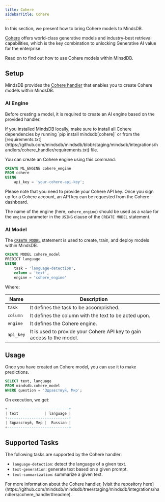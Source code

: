 ```yaml
---
title: Cohere
sidebarTitle: Cohere
---
```


In this section, we present how to bring Cohere models to MindsDB.

[Cohere](https://cohere.com/) offers world-class generative models and industry-best retrieval capabilities, which is the key combination to unlocking Generative AI value for the enterprise.

Read on to find out how to use Cohere models within MinsdDB. 

## Setup

MindsDB provides the [Cohere handler](https://github.com/mindsdb/mindsdb/tree/staging/mindsdb/integrations/handlers/cohere_handler) that enables you to create Cohere models within MindsDB.

### AI Engine

Before creating a model, it is required to create an AI engine based on the provided handler.

<Tip>
If you installed MindsDB locally, make sure to install all Cohere dependencies by running `pip install mindsdb[cohere]` or from the [requirements.txt](https://github.com/mindsdb/mindsdb/blob/staging/mindsdb/integrations/handlers/cohere_handler/requirements.txt) file.
</Tip>

You can create an Cohere engine using this command:

```sql
CREATE ML_ENGINE cohere_engine
FROM cohere
USING
    api_key = 'your-cohere-api-key';
```

<Tip>
Please note that you need to provide your Cohere API key. Once you sign up for a Cohere account, an API key can be requested from the Cohere dashboard.
</Tip>

The name of the engine (here, `cohere_engine`) should be used as a value for the `engine` parameter in the `USING` clause of the `CREATE MODEL` statement.

### AI Model

The [`CREATE MODEL`](/sql/create/model) statement is used to create, train, and deploy models within MindsDB.

```sql
CREATE MODEL cohere_model
PREDICT language
USING
    task = 'language-detection',
    column = 'text',
    engine = 'cohere_engine'
```

Where:

| Name              | Description                                                            |
|-------------------|------------------------------------------------------------------------|
| `task`            | It defines the task to be accomplished.                                |
| `column`          | It defines the column with the text to be acted upon.                  |
| `engine`          | It defines the Cohere engine.                                          |
| `api_key`         | It is used to provide your Cohere API key to gain access to the model. |

## Usage

Once you have created an Cohere model, you can use it to make predictions.

```sql
SELECT text, language
FROM mindsdb.cohere_model
WHERE question = 'Здравствуй, Мир';
```

On execution, we get:

```sql
+----------------------------+
| text            | language |
+----------------------------+
| Здравствуй, Мир |  Russian |
+----------------------------+
```

## Supported Tasks

The following tasks are supported by the Cohere handler:
* `language-detection`: detect the language of a given text.
* `text-generation`: generate text based on a given prompt.
* `text-summarization`: summarize a given text.

<Tip>
For more information about the Cohere handler, [visit the repository here](https://github.com/mindsdb/mindsdb/tree/staging/mindsdb/integrations/handlers/cohere_handler#readme).
</Tip>
